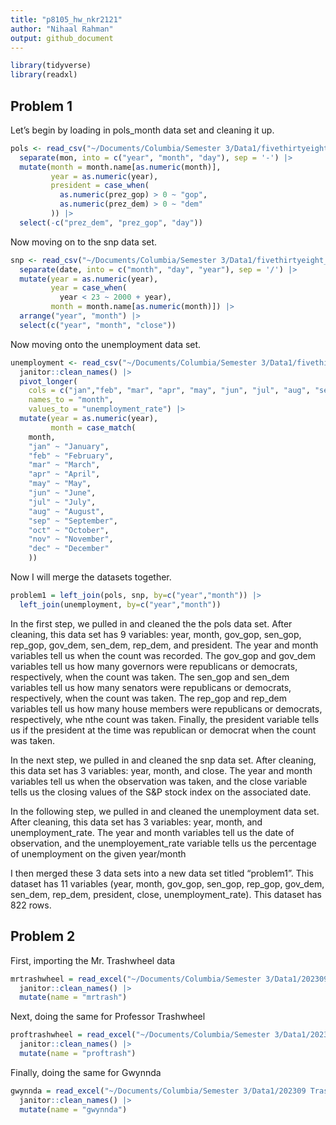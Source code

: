 ```yaml
---
title: "p8105_hw_nkr2121"
author: "Nihaal Rahman"
output: github_document
---
```


```r
library(tidyverse)
library(readxl)
```

## Problem 1

Let's begin by loading in pols_month data set and cleaning it up. 

```r
pols <- read_csv("~/Documents/Columbia/Semester 3/Data1/fivethirtyeight_datasets/pols-month.csv") |> 
  separate(mon, into = c("year", "month", "day"), sep = '-') |> 
  mutate(month = month.name[as.numeric(month)],
         year = as.numeric(year),
         president = case_when(
           as.numeric(prez_gop) > 0 ~ "gop",
           as.numeric(prez_dem) > 0 ~ "dem"
         )) |> 
  select(-c("prez_dem", "prez_gop", "day"))
```

Now moving on to the snp data set.  

```r
snp <- read_csv("~/Documents/Columbia/Semester 3/Data1/fivethirtyeight_datasets/snp.csv") |> 
  separate(date, into = c("month", "day", "year"), sep = '/') |> 
  mutate(year = as.numeric(year),
         year = case_when(
           year < 23 ~ 2000 + year),
         month = month.name[as.numeric(month)]) |> 
  arrange("year", "month") |> 
  select(c("year", "month", "close"))
```

Now moving onto the unemployment data set. 

```r
unemployment <- read_csv("~/Documents/Columbia/Semester 3/Data1/fivethirtyeight_datasets/unemployment.csv") |> 
  janitor::clean_names() |> 
  pivot_longer(
    cols = c("jan","feb", "mar", "apr", "may", "jun", "jul", "aug", "sep", "oct", "nov", "dec"),
    names_to = "month",
    values_to = "unemployment_rate") |> 
  mutate(year = as.numeric(year),
         month = case_match(
    month,
    "jan" ~ "January",
    "feb" ~ "February",
    "mar" ~ "March",
    "apr" ~ "April",
    "may" ~ "May",
    "jun" ~ "June",
    "jul" ~ "July",
    "aug" ~ "August",
    "sep" ~ "September",
    "oct" ~ "October",
    "nov" ~ "November",
    "dec" ~ "December"
    ))
```

Now I will merge the datasets together. 

```r
problem1 = left_join(pols, snp, by=c("year","month")) |> 
  left_join(unemployment, by=c("year","month"))
```

In the first step, we pulled in and cleaned the the pols data set. After cleaning, this data set has 9 variables: year, month, gov_gop, sen_gop, rep_gop, gov_dem, sen_dem, rep_dem, and president. The year and month variables tell us when the count was recorded. The gov_gop and gov_dem variables tell us how many governors were republicans or democrats, respectively, when the count was taken. The sen_gop and sen_dem variables tell us how many senators were republicans or democrats, respectively, when the count was taken. The rep_gop and rep_dem variables tell us how many house members were republicans or democrats, respectively, whe nthe count was taken. Finally, the president variable tells us if the president at the time was republican or democrat when the count was taken. 

In the next step, we pulled in and cleaned the snp data set. After cleaning, this data set has 3 variables: year, month, and close. The year and month variables tell us when the observation was taken, and the close variable tells us the closing values of the S&P stock index on the associated date. 

In the following step, we pulled in and cleaned the unemployment data set. After cleaning, this data set has 3 variables: year, month, and unemployment_rate. The year and month variables tell us the date of observation, and the unemployement_rate variable tells us the percentage of unemployment on the given year/month 

I then merged these 3 data sets into a new data set titled "problem1". This dataset has 11 variables (year, month, gov_gop, sen_gop, rep_gop, gov_dem, sen_dem, rep_dem, president, close, unemployment_rate). This dataset has 822 rows.

## Problem 2

First, importing the Mr. Trashwheel data

```r
mrtrashwheel = read_excel("~/Documents/Columbia/Semester 3/Data1/202309 Trash Wheel Collection Data.xlsx", sheet = "Mr. Trash Wheel", range = "A2:N586") |> 
  janitor::clean_names() |> 
  mutate(name = "mrtrash")
```

Next, doing the same for Professor Trashwheel

```r
proftrashwheel = read_excel("~/Documents/Columbia/Semester 3/Data1/202309 Trash Wheel Collection Data.xlsx", sheet = "Professor Trash Wheel", range = "A2:M108") |> 
  janitor::clean_names() |> 
  mutate(name = "proftrash")
```

Finally, doing the same for Gwynnda

```r
gwynnda = read_excel("~/Documents/Columbia/Semester 3/Data1/202309 Trash Wheel Collection Data.xlsx", sheet = "Gwynnda Trash Wheel", range = "A2:L157") |> 
  janitor::clean_names() |> 
  mutate(name = "gwynnda")
```













